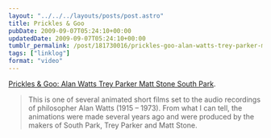 ```yaml
---
layout: "../../../layouts/posts/post.astro"
title: Prickles & Goo
pubDate: 2009-09-07T05:24:10+00:00
updatedDate: 2009-09-07T05:24:10+00:00
tumblr_permalink: /post/181730016/prickles-goo-alan-watts-trey-parker-matt-stone
tags: ["linklog"]
format: "video"
---
```



<YouTube id="https://www.youtube.com/watch?v=XXi_ldNRNtM" />

[Prickles & Goo: Alan Watts Trey Parker Matt Stone South Park][1].

> This is one of several animated short films set to the audio recordings of philosopher Alan Watts (1915 &ndash; 1973). From what I can tell, the animations were made several years ago and were produced by the makers of South Park, Trey Parker and Matt Stone.

[1]: https://www.youtube.com/watch?v=XXi_ldNRNtM
